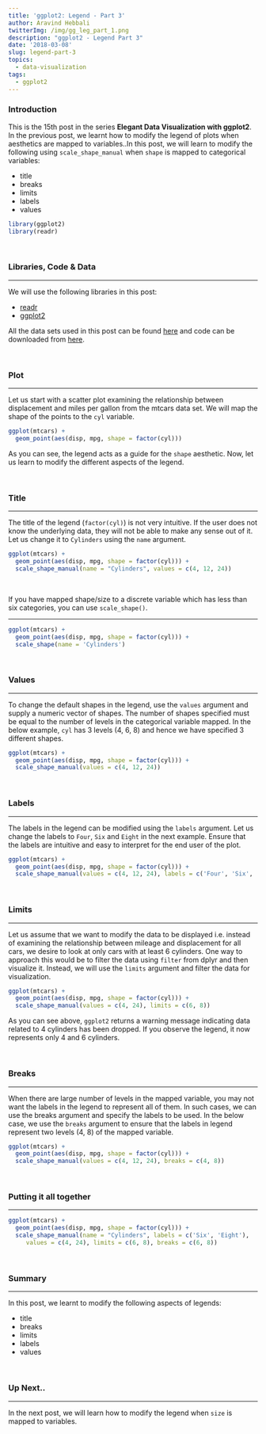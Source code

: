 ```yaml
---
title: 'ggplot2: Legend - Part 3'
author: Aravind Hebbali
twitterImg: /img/gg_leg_part_1.png
description: "ggplot2 - Legend Part 3"
date: '2018-03-08'
slug: legend-part-3
topics:
  - data-visualization
tags:
  - ggplot2
---
```


### Introduction

This is the 15th post in the series **Elegant Data Visualization with ggplot2**. 
In the previous post, we learnt how to modify the legend of plots when 
aesthetics are mapped to variables..In this post, we will learn to modify the 
following using `scale_shape_manual` when `shape` is mapped to categorical 
variables:

- title
- breaks
- limits
- labels
- values

```r
library(ggplot2)
library(readr)
```

<br>

### Libraries, Code & Data

<hr>

We will use the following libraries in this post:

- [readr](http://readr.tidyverse.org/)
- [ggplot2](http://ggplot2.tidyverse.org/)

All the data sets used in this post can be found [here](https://github.com/rsquaredacademy/datasets) and code can be downloaded from [here](https://gist.github.com/rsquaredacademy/446c78bd5cb4a6cb546bd440bc357140).

<br>

### Plot

<hr>

Let us start with a scatter plot examining the relationship between displacement
and miles per gallon from the mtcars data set. We will map the shape of the points
to the `cyl` variable. 

```r
ggplot(mtcars) +
  geom_point(aes(disp, mpg, shape = factor(cyl)))
```

As you can see, the legend acts as a guide for the `shape` aesthetic. Now, let 
us learn to modify the different aspects of the legend.

<br>

### Title

<hr>

The title of the legend (`factor(cyl)`) is not very intuitive. If the user does 
not know the underlying data, they will not be able to make any sense out of it. 
Let us change it to `Cylinders` using the `name` argument.

```r
ggplot(mtcars) +
  geom_point(aes(disp, mpg, shape = factor(cyl))) +
  scale_shape_manual(name = "Cylinders", values = c(4, 12, 24))
```

<br>

If you have mapped shape/size to a discrete variable which has less than six 
categories, you can use `scale_shape()`.

<hr>

```r
ggplot(mtcars) +
  geom_point(aes(disp, mpg, shape = factor(cyl))) +
  scale_shape(name = 'Cylinders')
```

<br>

### Values

<hr>

To change the default shapes in the legend, use the `values` argument and
supply a numeric vector of shapes. The number of shapes specified 
must be equal to the number of levels in the categorical variable mapped.
In the below example, `cyl` has 3 levels (4, 6, 8) and hence we have specified
3 different shapes.

```r
ggplot(mtcars) +
  geom_point(aes(disp, mpg, shape = factor(cyl))) +
  scale_shape_manual(values = c(4, 12, 24))
```

<br>

### Labels

<hr>

The labels in the legend can be modified using the `labels` argument. Let us 
change the labels to `Four`, `Six` and `Eight` in the next example. Ensure that
the labels are intuitive and easy to interpret for the end user of the plot.

```r
ggplot(mtcars) +
  geom_point(aes(disp, mpg, shape = factor(cyl))) +
  scale_shape_manual(values = c(4, 12, 24), labels = c('Four', 'Six', 'Eight'))
```

<br>

### Limits

<hr>

Let us assume that we want to modify the data to be displayed i.e. instead of 
examining the relationship between mileage and displacement for all cars, we 
desire to look at only cars with at least 6 cylinders. One way to approach this
would be to filter the data using `filter` from dplyr and then visualize it. 
Instead, we will use the `limits` argument and filter the data for visualization.


```r
ggplot(mtcars) +
  geom_point(aes(disp, mpg, shape = factor(cyl))) +
  scale_shape_manual(values = c(4, 24), limits = c(6, 8))
```

As you can see above, `ggplot2` returns a warning message indicating data related
to 4 cylinders has been dropped. If you observe the legend, it now represents 
only 4 and 6 cylinders.

<br>

### Breaks

<hr>

When there are large number of levels in the mapped variable, you may not 
want the labels in the legend to represent all of them. In such cases, we can 
use the breaks argument and specify the labels to be used. In the below case, 
we use the `breaks` argument to ensure that the labels in legend represent 
two levels (4, 8) of the mapped variable.


```r
ggplot(mtcars) +
  geom_point(aes(disp, mpg, shape = factor(cyl))) +
  scale_shape_manual(values = c(4, 12, 24), breaks = c(4, 8))
```

<br>


### Putting it all together

<hr>

```r
ggplot(mtcars) +
  geom_point(aes(disp, mpg, shape = factor(cyl))) +
  scale_shape_manual(name = "Cylinders", labels = c('Six', 'Eight'),  
     values = c(4, 24), limits = c(6, 8), breaks = c(6, 8))
```

<br>

### Summary

<hr>

In this post, we learnt to modify the following aspects of legends: 

- title
- breaks
- limits
- labels
- values

<br>

### Up Next..

<hr>

In the next post, we will learn how to modify the legend when `size` is mapped to variables.

<br>